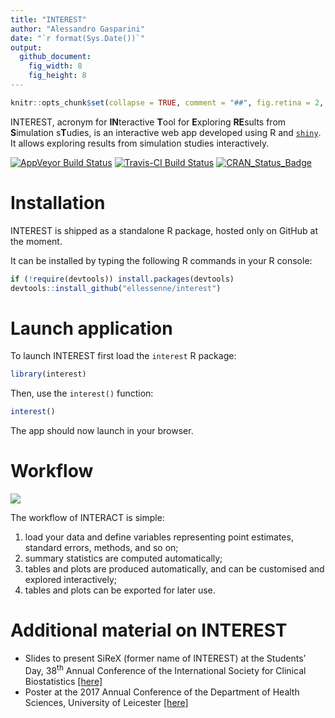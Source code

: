 ```yaml
---
title: "INTEREST"
author: "Alessandro Gasparini"
date: "`r format(Sys.Date())`"
output:
  github_document:
    fig_width: 8
    fig_height: 8
---
```


<!-- README.md is generated from README.Rmd. Please edit that file -->
```r
knitr::opts_chunk$set(collapse = TRUE, comment = "##", fig.retina = 2, fig.path = "README_files/")
```

INTEREST, acronym for **IN**teractive **T**ool for **E**xploring **RE**sults from **S**imulation s**T**udies, is an interactive web app developed using R and [`shiny`](https://shiny.rstudio.com/). It allows exploring results from simulation studies interactively.

[![AppVeyor Build Status](https://ci.appveyor.com/api/projects/status/github/ellessenne/interest?branch=master&svg=true)](https://ci.appveyor.com/project/ellessenne/interest)
[![Travis-CI Build Status](https://travis-ci.org/ellessenne/interest.svg?branch=master)](https://travis-ci.org/ellessenne/interest)
[![CRAN_Status_Badge](http://www.r-pkg.org/badges/version/interest)](https://cran.r-project.org/package=interest)

# Installation

INTEREST is shipped as a standalone R package, hosted only on GitHub at the moment.

It can be installed by typing the following R commands in your R console:

```r
if (!require(devtools)) install.packages(devtools)
devtools::install_github("ellessenne/interest")
```

# Launch application

To launch INTEREST first load the `interest` R package:

```r
library(interest)
```

Then, use the `interest()` function:

```r
interest()
```

The app should now launch in your browser.

# Workflow

![](README_files/sirex-workflow.png)

The workflow of INTERACT is simple: 

1. load your data and define variables representing point estimates, standard errors, methods, and so on;
1. summary statistics are computed automatically;
1. tables and plots are produced automatically, and can be customised and explored interactively;
1. tables and plots can be exported for later use.

# Additional material on INTEREST

* Slides to present SiReX (former name of INTEREST) at the Students’ Day, 38^th^ Annual Conference of the International Society for Clinical Biostatistics [[here]](README_files/iscb38_slides.pdf)
* Poster at the 2017 Annual Conference of the Department of Health Sciences, University of Leicester [[here]](README_files/hs_poster.pdf)
